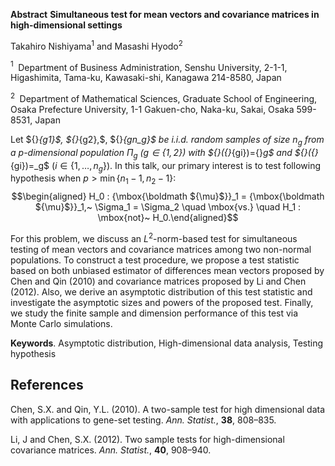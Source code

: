 <span>**Abstract**</span>
<span>**Simultaneous test for mean vectors and covariance matrices in
high-dimensional settings**</span>

Takahiro Nishiyama$^1$ and Masashi Hyodo$^2$

$^1 \;$ Department of Business Administration, Senshu University, 2-1-1,
Higashimita, Tama-ku, Kawasaki-shi, Kanagawa 214-8580, Japan

$^2 \;$ Department of Mathematical Sciences, Graduate School of
Engineering, Osaka Prefecture University, 1-1 Gakuen-cho, Naka-ku,
Sakai, Osaka 599-8531, Japan

Let ${\mbox{\boldmath ${X}$}}_{g1}$, ${\mbox{\boldmath ${X}$}}_{g2}$,
$\ldots$, ${\mbox{\boldmath ${X}$}}_{gn_g}$ be i.i.d. random samples of
size $n_{g}$ from a $p$-dimensional population $\Pi_g$
($g \in \{1, 2\}$) with
${\rm E}({\mbox{\boldmath ${X}$}}_{gi})={\mbox{\boldmath ${\mu}$}}_g$
and ${\rm var}({\mbox{\boldmath ${X}$}}_{gi})=\Sigma_g$
($i \in \{1, \ldots ,n_g\}$). In this talk, our primary interest is to
test following hypothesis when $p > \min\{n_1-1, n_2-1 \}$:
$$\begin{aligned}
H_0 : {\mbox{\boldmath ${\mu}$}}_1 = {\mbox{\boldmath ${\mu}$}}_1,~ \Sigma_1 = \Sigma_2 \quad 
\mbox{vs.} \quad H_1 : \mbox{not}~ H_0.\end{aligned}$$

For this problem, we discuss an $L^2$-norm-based test for simultaneous
testing of mean vectors and covariance matrices among two non-normal
populations. To construct a test procedure, we propose a test statistic
based on both unbiased estimator of differences mean vectors proposed by
Chen and Qin (2010) and covariance matrices proposed by Li and Chen
(2012). Also, we derive an asymptotic distribution of this test
statistic and investigate the asymptotic sizes and powers of the
proposed test. Finally, we study the finite sample and dimension
performance of this test via Monte Carlo simulations.

<span>**Keywords**</span>. Asymptotic distribution, High-dimensional
data analysis, Testing hypothesis

References {#references .unnumbered}
----------

Chen, S.X. and Qin, Y.L. (2010). A two-sample test for high dimensional
data with applications to gene-set testing. *Ann. Statist.*, **38**,
808–835.

Li, J and Chen, S.X. (2012). Two sample tests for high-dimensional
covariance matrices. *Ann. Statist.*, **40**, 908–940.
